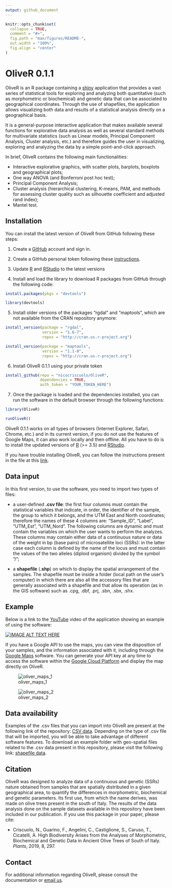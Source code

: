 ```yaml
---
output: github_document
---
```


<!-- README.md is generated from README.Rmd. Please edit that file -->

```r
knitr::opts_chunk$set(
  collapse = TRUE,
  comment = "#>",
  fig.path = "man/figures/README-",
  out.width = "100%",
  fig.align = "center"
)
```

# OliveR 0.1.1

OliveR is an R package containing a [shiny](https://shiny.rstudio.com) application that provides a vast series of statistical tools for exploring and analyzing both quantitative (such as morphometric or biochemical) and genetic data that can be associated to geographical coordinates. Through the use of shapefiles, the application allows visualizing both data and results of a statistical analysis directly on a geographical basis. 

It is a general-purpose interactive application that makes available several functions for explorative data analysis as well as several standard methods for multivariate statistics (such as Linear models, Principal Component Analysis, Cluster analysis, etc.) and therefore guides the user in visualizing, exploring and analyzing the data by a simple point-and-click approach.

In brief, OliveR contains the following main functionalities: 

-	Interactive explorative graphics, with scatter plots, barplots, boxplots and geographical plots;
-	One way ANOVA (and Bonferroni post hoc test);
-	Principal Component Analysis;
-	Cluster analysis (hierarchical clustering, K-means, PAM, and methods for assessing cluster quality such as silhouette coefficient and adjusted rand index);
- Mantel test.

## Installation

You can install the latest version of OliveR from GitHub following these steps:

1. Create a [GitHub](https://github.com) account and sign in.

2. Create a GitHub personal token following these [instructions](https://docs.github.com/en/authentication/keeping-your-account-and-data-secure/managing-your-personal-access-tokens#creating-a-personal-access-token-classic).

3. Update [R](https://cran.r-project.org/bin/macosx/) and [RStudio](https://posit.co/download/rstudio-desktop/) to the latest versions

4. Install and load the library to download R packages from GitHub through the following code:

``` r
install.packages(pkgs = "devtools")

library(devtools)
```

5. Install older versions of the packages "rgdal" and "maptools", which are not available from the CRAN repository anymore:

``` r
install_version(package = "rgdal",
                version = "1.6-7",
                repos = "http://cran.us.r-project.org")

install_version(package = "maptools",
                version = "1.1-8",
                repos = "http://cran.us.r-project.org")
```

6. Install OliveR 0.1.1 using your private token

``` r
install_github(repo = "nicocriscuolo/OliveR",
               dependencies = TRUE,
               auth_token = "YOUR_TOKEN_HERE")
```

7. Once the package is loaded and the dependencies installed, you can run the software in the default browser through the following functions:

``` r
library(OliveR)

runOliveR()
```

OliveR 0.1.1 works on all types of browsers (Internet Explorer, Safari, Chrome, etc.) and in its current version, if you do not use the features of Google Maps, it can also work locally and then offline. All you have to do is to install the updated versions of [R](https://www.r-project.org) (>= 3.5) and [RStudio](https://www.rstudio.com).

If you have trouble installing OliveR, you can follow the instructions present in the file at this [link](https://github.com/nicocriscuolo/OliveR/blob/master/inst/Instructions_install_OliveR.txt).

## Data input

In this first version, to use the software, you need to import two types of files:

- a user-defined **.csv file**: the first four columns must contain the statistical variables that indicate, in order, the identifier of the sample, the group to which it belongs, and the UTM East and North coordinates; therefore the names of these 4 columns are: "Sample_ID", "Label", "UTM_Est", "UTM_Nord". The following columns are dynamic and must contain the variables on which the user wants to perform the analyzes. These columns may contain either data of a continuous nature or data of the weight in bp (base pairs) of microsatellite loci (SSRs): in the latter case each column is defined by the name of the locus and must contain the values of the two alleles (diploid organism) divided by the symbol "/";

- a **shapefile** (**.shp**) on which to display the spatial arrangement of the samples. The shapefile must be inside a folder (local path on the user's computer) in which there are also all the accessory files that are generally associated with a shapefile and that allow its operation (as in the GIS software) such as .cpg, .dbf, .prj, .sbn, .sbx, .shx.

## Example

Below is a link to the [YouTube](http://www.youtube.com/watch?v=WdUzk_eZjXU) video of the application showing an example of using the software:

[![IMAGE ALT TEXT HERE](http://img.youtube.com/vi/WdUzk_eZjXU/0.jpg)](http://www.youtube.com/watch?v=WdUzk_eZjXU)

If you have a Google API to use the maps, you can view the disposition of your samples, and the information associated with it, including through the [Google Maps](https://www.google.com/maps) software. You can generate your API key at any time to access the software within the [Google Cloud Platform](https://cloud.google.com) and display the map directly on OliveR.

![oliver_maps_1](https://user-images.githubusercontent.com/35098432/44960136-3049cc80-aefa-11e8-9bf8-b3641b1d6e04.jpg)

![oliver_maps_2](https://user-images.githubusercontent.com/35098432/44960248-1f01bf80-aefc-11e8-8fd4-3acb9c9c9bba.jpg)

## Data availability

Examples of the .csv files that you can import into OliveR are present at the following link of the repository: [CSV data](https://github.com/nicocriscuolo/OliveR/tree/master/inst/CSV_data). Depending on the type of .csv file that will be imported, you will be able to take advantage of different software features. To download an example folder with geo-spatial files related to the .csv data present in this repository, please visit the following link: [shapefile data](https://github.com/nicocriscuolo/OliveR/tree/master/inst/shpefile_data).

## Citation

OliveR was designed to analyze data of a continuous and genetic (SSRs) nature obtained from samples that are spatially distributed in a given geographical area, to quantify the differences in morphometric, biochemical and genetic parameters. Its first use, from which the name derives, was made on olive trees present in the south of Italy. The results of the data analysis done on the sample datasets available in this repository have been included in our publication. If you use this package in your paper, please cite:

- Criscuolo, N., Guarino, F., Angelini, C., Castiglione, S., Caruso, T., Cicatelli, A. High Biodiversity Arises from the Analyses of Morphometric, Biochemical and Genetic Data in Ancient Olive Trees of South of Italy. *Plants*, 2019, 8, 297.

## Contact

For additional information regarding OliveR, please consult the documentation or [email us](mailto:nico.criscuolo981@gmail.com).
